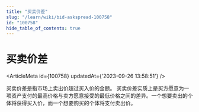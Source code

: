 ```yaml
---
title: "买卖价差"
slug: "/learn/wiki/bid-askspread-100758"
id: "100758"
hide_table_of_contents: true
---
```



# 买卖价差

<ArticleMeta id={100758} updatedAt={'2023-09-26 13:58:51'} />
<div className='border-solid border-b border-t-0 my-4 border-[var(--ifm-color-gray-300)]' />

买卖价差是指市场上卖出价超过买入价的金额。 买卖价差实质上是买方愿意为一项资产支付的最高价格与卖方愿意接受的最低价格之间的差异。一个想要卖出的个体将获得买入价，而一个想要购买的个体将支付卖出价。
